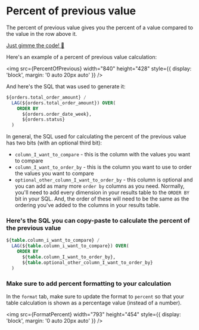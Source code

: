 
# Percent of previous value

The percent of previous value gives you the percent of a value compared to the value in the row above it.

[Just gimme the code! 👾](#heres-the-sql-you-can-copy-paste-to-calculate-the-percent-of-the-previous-value)

Here's an example of a percent of previous value calculation:

<img
  src={PercentOfPrevious}
  width="840"
  height="428"
  style={{ display: 'block', margin: '0 auto 20px auto' }}
/>

And here's the SQL that was used to generate it:

```sql
${orders.total_order_amount} /
  LAG(${orders.total_order_amount}) OVER(
    ORDER BY
      ${orders.order_date_week},
      ${orders.status}
  )
```

In general, the SQL used for calculating the percent of the previous value has two bits (with an optional third bit):

- `column_I_want_to_compare` - this is the column with the values you want to compare
- `column_I_want_to_order_by` - this is the column you want to use to order the values you want to compare
- `optional_other_column_I_want_to_order_by` - this column is optional and you can add as many more `order by` columns as you need. Normally, you'll need to add every dimension in your results table to the `ORDER BY` bit in your SQL. And, the order of these will need to be the same as the ordering you've added to the columns in your results table.

### Here's the SQL you can copy-paste to calculate the percent of the previous value

```sql
${table.column_i_want_to_compare} /
  LAG(${table.column_i_want_to_compare}) OVER(
    ORDER BY
      ${table.column_I_want_to_order_by},
      ${table.optional_other_column_I_want_to_order_by}
  )
```

### Make sure to add percent formatting to your calculation

In the `format` tab, make sure to update the format to `percent` so that your table calculation is shown as a percentage value (instead of a number).

<img
  src={FormatPercent}
  width="793"
  height="454"
  style={{ display: 'block', margin: '0 auto 20px auto' }}
/>

